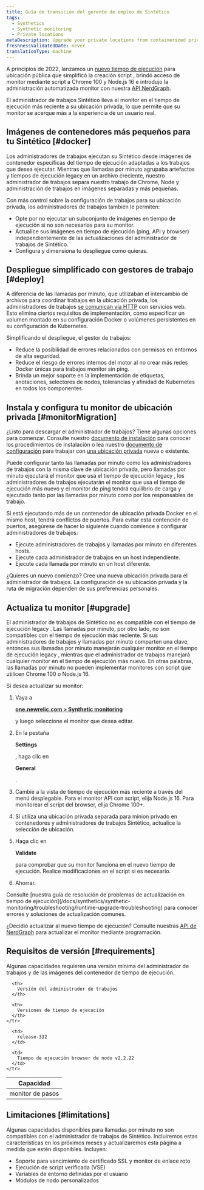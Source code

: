 ```yaml
---
title: Guía de transición del gerente de empleo de Sintético
tags:
  - Synthetics
  - Synthetic monitoring
  - Private locations
metaDescription: Upgrade your private locations from containerized private minion (CPM) to the synthetics job manager
freshnessValidatedDate: never
translationType: machine
---
```


A principios de 2022, lanzamos un [nuevo tiempo de ejecución](/docs/synthetics/synthetic-monitoring/using-monitors/new-runtime) para ubicación pública que simplificó la creación script , brindó acceso de monitor mediante script a Chrome 100 y Node.js 16 e introdujo la administración automatizada monitor con nuestra [API NerdGraph](/docs/apis/nerdgraph/examples/nerdgraph-synthetics-tutorial).

El administrador de trabajos Sintético lleva el monitor en el tiempo de ejecución más reciente a su ubicación privada, lo que permite que su monitor se acerque más a la experiencia de un usuario real.

## Imágenes de contenedores más pequeños para tu Sintético [#docker]

Los administradores de trabajos ejecutan su Sintético desde imágenes de contenedor específicas del tiempo de ejecución adaptadas a los trabajos que desea ejecutar. Mientras que llamadas por minuto agrupaba artefactos y tiempos de ejecución legacy en un archivo creciente, nuestro administrador de trabajos separa nuestro trabajo de Chrome, Node y administración de trabajos en imágenes separadas y más pequeñas.

Con más control sobre la configuración de trabajos para su ubicación privada, los administradores de trabajos también le permiten:

* Opte por no ejecutar un subconjunto de imágenes en tiempo de ejecución si no son necesarias para su monitor.
* Actualice sus imágenes en tiempo de ejecución (ping, API y browser) independientemente de las actualizaciones del administrador de trabajos de Sintético.
* Configura y dimensiona tu despliegue como quieras.

## Despliegue simplificado con gestores de trabajo [#deploy]

A diferencia de las llamadas por minuto, que utilizaban el intercambio de archivos para coordinar trabajos en la ubicación privada, los administradores de trabajos [se comunican vía HTTP](/docs/synthetics/synthetic-monitoring/private-locations/install-job-manager) con servicios web. Esto elimina ciertos requisitos de implementación, como especificar un volumen montado en su configuración Docker o volúmenes persistentes en su configuración de Kubernetes.

Simplificando el despliegue, el gestor de trabajos:

* Reduce la posibilidad de errores relacionados con permisos en entornos de alta seguridad.
* Reduce el riesgo de errores internos del motor al no crear más redes Docker únicas para trabajos monitor sin ping.
* Brinda un mejor soporte en la implementación de etiquetas, anotaciones, selectores de nodos, tolerancias y afinidad de Kubernetes en todos los componentes.

## Instala y configura tu monitor de ubicación privada [#monitorMigration]

¿Listo para descargar el administrador de trabajos? Tiene algunas opciones para comenzar. Consulte nuestro [documento de instalación](/docs/synthetics/synthetic-monitoring/private-locations/install-job-manager) para conocer los procedimientos de instalación o lea nuestro [documento de configuración](/docs/synthetics/synthetic-monitoring/private-locations/job-manager-configuration) para trabajar con [una ubicación privada](/docs/synthetics/synthetic-monitoring/private-locations/private-locations-overview-monitor-internal-sites-add-new-locations) nueva o existente.

Puede configurar tanto las llamadas por minuto como los administradores de trabajos con la misma clave de ubicación privada, pero llamadas por minuto ejecutará el monitor que usa el tiempo de ejecución legacy , los administradores de trabajos ejecutarán el monitor que usa el tiempo de ejecución más nuevo y el monitor de ping tendrá equilibrio de carga y ejecutado tanto por las llamadas por minuto como por los responsables de trabajo.

Si está ejecutando más de un contenedor de ubicación privada Docker en el mismo host, tendrá conflictos de puertos. Para evitar esta contención de puertos, asegúrese de hacer lo siguiente cuando comience a configurar administradores de trabajos:

* Ejecute administradores de trabajos y llamadas por minuto en diferentes hosts.
* Ejecute cada administrador de trabajos en un host independiente.
* Ejecute cada llamada por minuto en un host diferente.

¿Quieres un nuevo comienzo? Cree una nueva ubicación privada para el administrador de trabajos. La configuración de su ubicación privada y la ruta de migración dependen de sus preferencias personales.

## Actualiza tu monitor [#upgrade]

El administrador de trabajos de Sintético no es compatible con el tiempo de ejecución legacy . Las llamadas por minuto, por otro lado, no son compatibles con el tiempo de ejecución más reciente. Si sus administradores de trabajos y llamadas por minuto comparten una clave, entonces sus llamadas por minuto manejarán cualquier monitor en el tiempo de ejecución legacy , mientras que el administrador de trabajos manejará cualquier monitor en el tiempo de ejecución más nuevo. En otras palabras, las llamadas por minuto no pueden implementar monitores con script que utilicen Chrome 100 o Node.js 16.

Si desea actualizar su monitor:

1. Vaya a

   <DoNotTranslate>**[one.newrelic.com > Synthetic monitoring](https://one.newrelic.com/synthetics-nerdlets)**</DoNotTranslate>

   y luego seleccione el monitor que desea editar.

2. En la pestaña

   <DoNotTranslate>**Settings**</DoNotTranslate>

   , haga clic en

   <DoNotTranslate>**General**</DoNotTranslate>

   .

3. Cambie a la vista de tiempo de ejecución más reciente a través del menú desplegable. Para el monitor API con script, elija Node.js 16. Para monitorear el script del browser, elija Chrome 100+.

4. Si utiliza una ubicación privada separada para minion privado en contenedores y administradores de trabajos Sintético, actualice la selección de ubicación.

5. Haga clic en

   <DoNotTranslate>**Validate**</DoNotTranslate>

   para comprobar que su monitor funciona en el nuevo tiempo de ejecución. Realice modificaciones en el script si es necesario.

6. Ahorrar.

<Callout variant="tip">
  Consulte [nuestra guía de resolución de problemas de actualización en tiempo de ejecución](/docs/synthetics/synthetic-monitoring/troubleshooting/runtime-upgrade-troubleshooting) para conocer errores y soluciones de actualización comunes.
</Callout>

¿Decidió actualizar al nuevo tiempo de ejecución? Consulte nuestras [API de NerdGraph](/docs/apis/nerdgraph/examples/nerdgraph-synthetics-tutorial/#update-monitors) para actualizar el monitor mediante programación.

## Requisitos de versión [#requirements]

Algunas capacidades requieren una versión mínima del administrador de trabajos y de las imágenes del contenedor de tiempo de ejecución.

<table id="min-versions">
  <thead>
    <tr>
      <th>
        Capacidad
      </th>

      <th>
        Versión del administrador de trabajos
      </th>

      <th>
        Versiones de tiempo de ejecución
      </th>
    </tr>
  </thead>

  <tbody>
    <tr>
      <td>
        monitor de pasos
      </td>

      <td>
        release-332
      </td>

      <td>
        Tiempo de ejecución browser de nodo v2.2.22
      </td>
    </tr>
  </tbody>
</table>

## Limitaciones [#limitations]

Algunas capacidades disponibles para llamadas por minuto no son compatibles con el administrador de trabajos de Sintético. Incluiremos estas características en los próximos meses y actualizaremos esta página a medida que estén disponibles. Incluyen:

* Soporte para vencimiento de certificado SSL y monitor de enlace roto
* Ejecución de script verificada (VSE)
* Variables de entorno definidas por el usuario
* Módulos de nodo personalizados